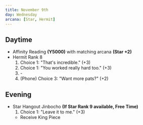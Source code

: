 ```yaml
---
title: November 9th
day: Wednesday
arcana: [Star, Hermit]
---
```


## Daytime
- Affinity Reading **(Y5000)** with matching arcana **(Star +2)**
- Hermit Rank 8
    1. Choice 1: "That's incredible." (+3)
    1. Choice 1: "You worked really hard too." (+3)
    1. \-
    1. (Phone) Choice 3: "Want more pats?" (+2)

## Evening
- Star Hangout Jinbocho **(If Star Rank 9 available, Free Time)**
    1. Choice 1: "Leave it to me." (+3)
    - Receive King Piece
